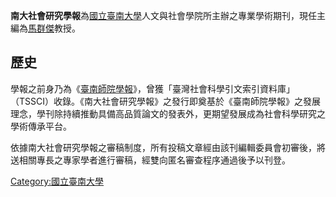 {{Multiple issues|
{{advert|time=2015-06-11T02:28:00+00:00}}
{{Unreferenced|time=2020-04-22T01:17:04+00:00}}
}}
'''南大社會研究學報'''為[[國立臺南大學|國立臺南大學]]人文與社會學院所主辦之專業學術期刊，現任主編為[[馬群傑|馬群傑]]教授。

== 歷史 ==
學報之前身乃為《[[臺南師院學報|臺南師院學報]]》，曾獲「臺灣社會科學引文索引資料庫」（TSSCI）收錄。《南大社會研究學報》之發行即奠基於《臺南師院學報》之發展理念，學刊除持續推動具備高品質論文的發表外，更期望發展成為社會科學研究之學術傳承平台。

依據南大社會研究學報之審稿制度，所有投稿文章經由該刊編輯委員會初審後，將送相關專長之專家學者進行審稿，經雙向匿名審查程序通過後予以刊登。
{{pub-stub}}
[[Category:國立臺南大學|Category:國立臺南大學]]